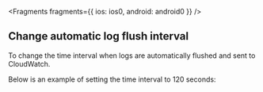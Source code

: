 
<Fragments
  fragments={{
    ios: ios0,
    android: android0
  }}
/>

## Change automatic log flush interval
To change the time interval when logs are automatically flushed and sent to CloudWatch.

Below is an example of setting the time interval to 120 seconds:


<BlockSwitcher>
    <Block name="With Configuration File">
        <Fragments fragments={{all: common1}}/>
    </Block>
    <Block name="With Code">
        <Fragments
            fragments={{
                ios: ios1,
                android: android1
            }}/>
    </Block>
</BlockSwitcher>